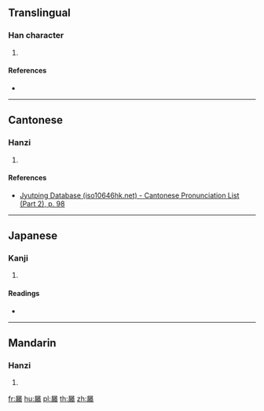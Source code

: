 {{character info/new}}
==Translingual==

===Han character===
{{Han char|rn=44|rad=尸|as=16|sn=19|four=|canj=SVMB|ids=⿸尸⿰爿喬}}

# {{defn|Han|sort=尸16}}

====References====
* {{Han ref|kx=0304.040|dkj=07815|dj=0602.130|hdz=20982.070|uh=5C6B|ud=23659}}

----

==Cantonese==

===Hanzi===
{{yue-hanzi|jyut=[[goek3]]|y=geuk3}}

# {{defn|lang=yue|sort=尸16}}

====References====
* [http://www.iso10646hk.net/jp/document/download.jsp Jyutping Database (iso10646hk.net) - Cantonese Pronunciation List (Part 2), p. 98]

----

==Japanese==

===Kanji===
{{ja-kanji|grade=|rs=尸16}}

# {{defn|lang=ja|sort=尸16}}

====Readings====
* {{ja-readings|on=[[きゃく]] (kyaku)|kun=}}

----

==Mandarin==

===Hanzi===
{{cmn-hanzi|pin=[[jué]] ([[jue2]])|wg=chüeh<sup>2</sup>}}

# {{defn|lang=cmn|sort=尸16}}

[[fr:屫]]
[[hu:屫]]
[[pl:屫]]
[[th:屫]]
[[zh:屫]]